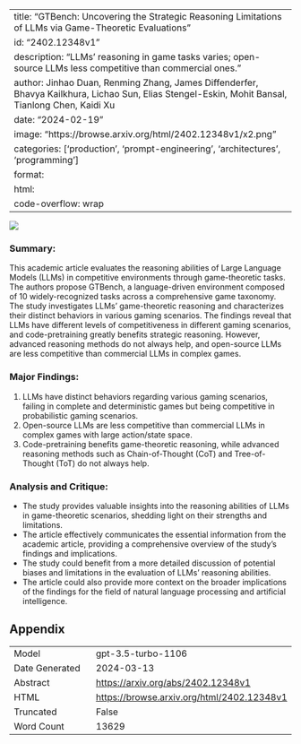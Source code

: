 
---
title: "GTBench: Uncovering the Strategic Reasoning Limitations of LLMs via Game-Theoretic Evaluations"
id: "2402.12348v1"
description: "LLMs' reasoning in game tasks varies; open-source LLMs less competitive than commercial ones."
author: Jinhao Duan, Renming Zhang, James Diffenderfer, Bhavya Kailkhura, Lichao Sun, Elias Stengel-Eskin, Mohit Bansal, Tianlong Chen, Kaidi Xu
date: "2024-02-19"
image: "https://browse.arxiv.org/html/2402.12348v1/x2.png"
categories: ['production', 'prompt-engineering', 'architectures', 'programming']
format:
  html:
    code-overflow: wrap
---

![](https://browse.arxiv.org/html/2402.12348v1/x2.png)

### Summary:
This academic article evaluates the reasoning abilities of Large Language Models (LLMs) in competitive environments through game-theoretic tasks. The authors propose GTBench, a language-driven environment composed of 10 widely-recognized tasks across a comprehensive game taxonomy. The study investigates LLMs' game-theoretic reasoning and characterizes their distinct behaviors in various gaming scenarios. The findings reveal that LLMs have different levels of competitiveness in different gaming scenarios, and code-pretraining greatly benefits strategic reasoning. However, advanced reasoning methods do not always help, and open-source LLMs are less competitive than commercial LLMs in complex games.

### Major Findings:
1. LLMs have distinct behaviors regarding various gaming scenarios, failing in complete and deterministic games but being competitive in probabilistic gaming scenarios.
2. Open-source LLMs are less competitive than commercial LLMs in complex games with large action/state space.
3. Code-pretraining benefits game-theoretic reasoning, while advanced reasoning methods such as Chain-of-Thought (CoT) and Tree-of-Thought (ToT) do not always help.

### Analysis and Critique:
- The study provides valuable insights into the reasoning abilities of LLMs in game-theoretic scenarios, shedding light on their strengths and limitations.
- The article effectively communicates the essential information from the academic article, providing a comprehensive overview of the study's findings and implications.
- The study could benefit from a more detailed discussion of potential biases and limitations in the evaluation of LLMs' reasoning abilities.
- The article could also provide more context on the broader implications of the findings for the field of natural language processing and artificial intelligence.

## Appendix

|          |          |
|----------|----------|
| Model     | gpt-3.5-turbo-1106       |
| Date Generated     | 2024-03-13       |
| Abstract | [https://arxiv.org/abs/2402.12348v1](https://arxiv.org/abs/2402.12348v1)        |
| HTML     | [https://browse.arxiv.org/html/2402.12348v1](https://browse.arxiv.org/html/2402.12348v1)       |
| Truncated       | False       |
| Word Count       | 13629       |